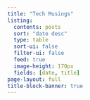```yaml
---
title: "Tech Musings"
listing:
  contents: posts
  sort: "date desc"
  type: table
  sort-ui: false
  filter-ui: false
  feed: true
  image-height: 170px
  fields: [date, title]
page-layout: full
title-block-banner: true
---
```



